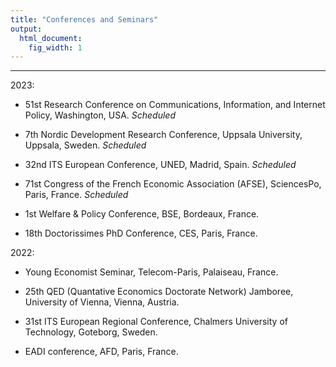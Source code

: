 ```yaml
---
title: "Conferences and Seminars"
output:
  html_document:
    fig_width: 1
---
```


----

2023:

- 51st Research Conference on Communications, Information, and Internet Policy, Washington, USA. *Scheduled*

- 7th Nordic Development Research Conference, Uppsala University, Uppsala, Sweden. *Scheduled*

- 32nd ITS European Conference, UNED, Madrid, Spain. *Scheduled*

- 71st Congress of the French Economic Association (AFSE), SciencesPo, Paris, France. *Scheduled*

- 1st Welfare & Policy Conference, BSE, Bordeaux, France.

- 18th Doctorissimes PhD Conference, CES, Paris, France.


2022:

- Young Economist Seminar, Telecom-Paris, Palaiseau, France.

- 25th QED (Quantative Economics Doctorate Network) Jamboree, University of Vienna, Vienna, Austria.

- 31st ITS European Regional Conference, Chalmers University of Technology, Goteborg, Sweden.

- EADI conference, AFD, Paris, France.

